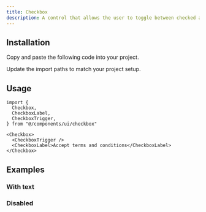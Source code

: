 ```yaml
---
title: Checkbox
description: A control that allows the user to toggle between checked and not checked.
---
```


<ComponentPreview name="Checkbox" />

## Installation

<Steps>

<Step>Copy and paste the following code into your project.</Step>

<ComponentSource path="registry/default/ui/checkbox.tsx" />

<Step>Update the import paths to match your project setup.</Step>

</Steps>

## Usage

```tsx
import {
  Checkbox,
  CheckboxLabel,
  CheckboxTrigger,
} from "@/components/ui/checkbox"
```

```tsx
<Checkbox>
  <CheckboxTrigger />
  <CheckboxLabel>Accept terms and conditions</CheckboxLabel>
</Checkbox>
```

## Examples

### With text

<ComponentPreview name="CheckboxWithText" />

### Disabled

<ComponentPreview name="CheckboxDisabled" />
